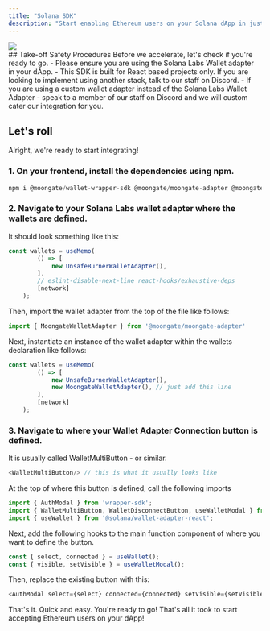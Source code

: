 ```yaml
---
title: "Solana SDK"
description: "Start enabling Ethereum users on your Solana dApp in just a few steps. Let&#39;s get cracking."
---
```

<Frame caption="This is what your user will see once they press the connect wallet button.">
<img src="/images/chain-select.png"/>
</Frame>
<br/>
## Take-off Safety Procedures
Before we accelerate, let's check if you&#39;re ready to go.
- Please ensure you are using the Solana Labs Wallet adapter in your dApp.
- This SDK is built for React based projects only. If you are looking to implement using another stack, talk to our staff on Discord.
- If you are using a custom wallet adapter instead of the Solana Labs Wallet Adapter - speak to a member of our staff on Discord and we will custom cater our integration for you.

## Let&#39;s roll
Alright, we&#39;re ready to start integrating!
### 1. On your frontend, install the dependencies using npm.
```javascript 
npm i @moongate/wallet-wrapper-sdk @moongate/moongate-adapter @moongate/solana-wallet-sdk
```

### 2. Navigate to your Solana Labs wallet adapter where the wallets are defined.
It should look something like this:
```javascript
const wallets = useMemo(
        () => [
            new UnsafeBurnerWalletAdapter(),
        ],
        // eslint-disable-next-line react-hooks/exhaustive-deps
        [network]
    );
```
Then, import the wallet adapter from the top of the file like follows:

```javascript
import { MoongateWalletAdapter } from '@moongate/moongate-adapter'
```

Next, instantiate an instance of the wallet adapter within the wallets declaration like follows:

```javascript
const wallets = useMemo(
        () => [
            new UnsafeBurnerWalletAdapter(),
            new MoongateWalletAdapter(), // just add this line
        ],
        [network]
    );
```

### 3. Navigate to where your Wallet Adapter Connection button is defined. 
It is usually called WalletMultiButton - or similar.
```javascript
<WalletMultiButton/> // this is what it usually looks like
```
At the top of where this button is defined, call the following imports
```javascript
import { AuthModal } from 'wrapper-sdk';
import { WalletMultiButton, WalletDisconnectButton, useWalletModal } from '@solana/wallet-adapter-react-ui';
import { useWallet } from '@solana/wallet-adapter-react';
```

Next, add the following hooks to the main function component of where you want to define the button.
```javascript
const { select, connected } = useWallet();
const { visible, setVisible } = useWalletModal();
```

Then, replace the existing button with this:
```javascript
<AuthModal select={select} connected={connected} setVisible={setVisible} />
```

That's it. Quick and easy. You're ready to go! That's all it took to start accepting Ethereum users on your dApp!




